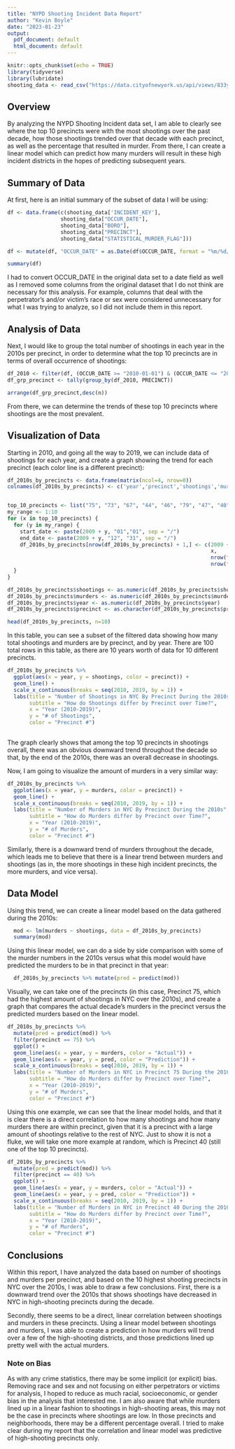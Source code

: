 ```yaml
---
title: "NYPD Shooting Incident Data Report"
author: "Kevin Boyle"
date: "2023-01-23"
output:
  pdf_document: default
  html_document: default
---
```


```r
knitr::opts_chunk$set(echo = TRUE)
library(tidyverse)
library(lubridate)
shooting_data <- read_csv("https://data.cityofnewyork.us/api/views/833y-fsy8/rows.csv?accessType=DOWNLOAD")
```

## Overview

By analyzing the NYPD Shooting Incident data set, I am able to clearly see where the top 10 precincts were with the most shootings over the past decade, how those shootings trended over that decade with each precinct, as well as the percentage that resulted in murder. From there, I can create a linear model which can predict how many murders will result in these high incident districts in the hopes of predicting subsequent years.

## Summary of Data

At first, here is an initial summary of the subset of data I will be using:

```r
df <- data.frame(c(shooting_data['INCIDENT_KEY'], 
                 shooting_data["OCCUR_DATE"],
                 shooting_data["BORO"],
                 shooting_data["PRECINCT"],
                 shooting_data["STATISTICAL_MURDER_FLAG"]))

df <- mutate(df, "OCCUR_DATE" = as.Date(df$OCCUR_DATE, format = "%m/%d/%Y"))

summary(df)

```

I had to convert OCCUR_DATE in the original data set to a date field as well as I removed some columns from the original dataset that I do not think are necessary for this analysis. For example, columns that deal with the perpetrator's and/or victim's race or sex were considered unnecessary for what I was trying to analyze, so I did not include them in this report.

## Analysis of Data

Next, I would like to group the total number of shootings in each year in the 2010s per precinct, in order to determine what the top 10 precincts are in terms of overall occurrence of shootings:

```r
df_2010 <- filter(df, (OCCUR_DATE >= "2010-01-01") & (OCCUR_DATE <= "2019-12-31"))
df_grp_precinct <- tally(group_by(df_2010, PRECINCT))

arrange(df_grp_precinct,desc(n))

```

From there, we can determine the trends of these top 10 precincts where shootings are the most prevalent. 

## Visualization of Data

Starting in 2010, and going all the way to 2019, we can include data of shootings for each year, and create a graph showing the trend for each precinct (each color line is a different precinct):

```r
df_2010s_by_precincts <- data.frame(matrix(ncol=4, nrow=0))
colnames(df_2010s_by_precincts) <- c('year','precinct','shootings','murders')


top_10_precincts <- list("75", "73", "67", "44", "46", "79", "47", "40", "42", "81")
my_range <- 1:10
for (x in top_10_precincts) {
  for (y in my_range) {
    start_date <- paste(2009 + y, "01","01", sep = "/")
    end_date <- paste(2009 + y, "12", "31", sep = "/")
    df_2010s_by_precincts[nrow(df_2010s_by_precincts) + 1,] <- c(2009 + y, 
                                                                 x, 
                                                                 nrow(filter(df, PRECINCT == x & (OCCUR_DATE >= start_date) & (OCCUR_DATE <= end_date))), 
                                                                 nrow(filter(df, PRECINCT == x & (OCCUR_DATE >= start_date) & (OCCUR_DATE <= end_date) & STATISTICAL_MURDER_FLAG == TRUE)))
  }
}

df_2010s_by_precincts$shootings <- as.numeric(df_2010s_by_precincts$shootings)
df_2010s_by_precincts$murders <- as.numeric(df_2010s_by_precincts$murders)
df_2010s_by_precincts$year <- as.numeric(df_2010s_by_precincts$year)
df_2010s_by_precincts$precinct <- as.character(df_2010s_by_precincts$precinct)

head(df_2010s_by_precincts, n=10)

```

In this table, you can see a subset of the filtered data showing how many total shootings and murders are by precinct, and by year. There are 100 total rows in this table, as there are 10 years worth of data for 10 different precincts.

```r

df_2010s_by_precincts %>%
  ggplot(aes(x = year, y = shootings, color = precinct)) +
  geom_line() +
  scale_x_continuous(breaks = seq(2010, 2019, by = 1)) +
  labs(title = "Number of Shootings in NYC By Precinct During the 2010s",
       subtitle = "How do Shootings differ by Precinct over Time?",
       x = "Year (2010-2019)",
       y = "# of Shootings",
       color = "Precinct #") 
  
```

The graph clearly shows that among the top 10 precincts in shootings overall, there was an obvious downward trend throughout the decade so that, by the end of the 2010s, there was an overall decrease in shootings.

Now, I am going to visualize the amount of murders in a very similar way:

```r

df_2010s_by_precincts %>%
  ggplot(aes(x = year, y = murders, color = precinct)) +
  geom_line() +
  scale_x_continuous(breaks = seq(2010, 2019, by = 1)) +
  labs(title = "Number of Murders in NYC By Precinct During the 2010s",
       subtitle = "How do Murders differ by Precinct over Time?",
       x = "Year (2010-2019)",
       y = "# of Murders",
       color = "Precinct #") 
```

Similarly, there is a downward trend of murders throughout the decade, which leads me to believe that there is a linear trend between murders and shootings (as in, the more shootings in these high incident precincts, the more murders, and vice versa). 

## Data Model

Using this trend, we can create a linear model based on the data gathered during the 2010s: 

```r
  mod <- lm(murders ~ shootings, data = df_2010s_by_precincts)
  summary(mod)

```

Using this linear model, we can do a side by side comparison with some of the murder numbers in the 2010s versus what this model would have predicted the murders to be in that precinct in that year:

```r
    
  df_2010s_by_precincts %>% mutate(pred = predict(mod))

```

Visually, we can take one of the precincts (in this case, Precinct 75, which had the highest amount of shootings in NYC over the 2010s), and create a graph that compares the actual decade's murders in the precinct versus the predicted murders based on the linear model.

```r

df_2010s_by_precincts %>%
  mutate(pred = predict(mod)) %>%
  filter(precinct == 75) %>%
  ggplot() +
  geom_line(aes(x = year, y = murders, color = "Actual")) +
  geom_line(aes(x = year, y = pred, color = "Prediction")) +    
  scale_x_continuous(breaks = seq(2010, 2019, by = 1)) +
  labs(title = "Number of Murders in NYC in Precinct 75 During the 2010s",
       subtitle = "How do Murders differ by Precinct over Time?",
       x = "Year (2010-2019)",
       y = "# of Murders",
       color = "Precinct #") 
```

Using this one example, we can see that the linear model holds, and that it is clear there is a direct correlation to how many shootings and how many murders there are within precinct, given that it is a precinct with a large amount of shootings relative to the rest of NYC. Just to show it is not a fluke, we will take one more example at random, which is Precinct 40 (still one of the top 10 precincts).

```r

df_2010s_by_precincts %>%
  mutate(pred = predict(mod)) %>%
  filter(precinct == 40) %>%
  ggplot() +
  geom_line(aes(x = year, y = murders, color = "Actual")) +
  geom_line(aes(x = year, y = pred, color = "Prediction")) +    
  scale_x_continuous(breaks = seq(2010, 2019, by = 1)) +
  labs(title = "Number of Murders in NYC in Precinct 40 During the 2010s",
       subtitle = "How do Murders differ by Precinct over Time?",
       x = "Year (2010-2019)",
       y = "# of Murders",
       color = "Precinct #") 
```

## Conclusions

Within this report, I have analyzed the data based on number of shootings and murders per precinct, and based on the 10 highest shooting precincts in NYC over the 2010s, I was able to draw a few conclusions. First, there is a downward trend over the 2010s that shows shootings have decreased in NYC in high-shooting precincts during the decade. 

Secondly, there seems to be a direct, linear correlation between shootings and murders in these precincts. Using a linear model between shootings and murders, I was able to create a prediction in how murders will trend over a few of the high-shooting districts, and those predictions lined up pretty well with the actual murders.

### Note on Bias

As with any crime statistics, there may be some implicit (or explicit) bias. Removing race and sex and not focusing on either perpetrators or victims for analysis, I hoped to reduce as much racial, socioeconomic, or gender bias in the analysis that interested me. I am also aware that while murders lined up in a linear fashion to shootings in high-shooting areas, this may not be the case in precincts where shootings are low. In those precincts and neighborhoods, there may be a different percentage overall. I tried to make clear during my report that the correlation and linear model was predictive of high-shooting precincts only.



